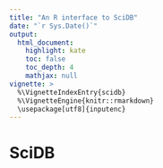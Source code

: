 ```yaml
---
title: "An R interface to SciDB"
date: "`r Sys.Date()`"
output:
  html_document:
    highlight: kate
    toc: false
    toc_depth: 4
    mathjax: null
vignette: >
  %\VignetteIndexEntry{scidb}
  %\VignetteEngine{knitr::rmarkdown}
  \usepackage[utf8]{inputenc}
---
```


# SciDB

